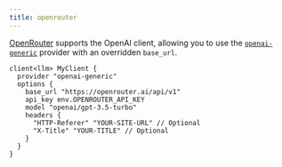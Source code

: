 ```yaml
---
title: openrouter
---
```


[OpenRouter](https://openrouter.ai) supports the OpenAI client, allowing you to use the
[`openai-generic`](/docs/snippets/clients/providers/openai) provider with an
overridden `base_url`.



```baml BAML
client<llm> MyClient {
  provider "openai-generic"
  options {
    base_url "https://openrouter.ai/api/v1"
    api_key env.OPENROUTER_API_KEY
    model "openai/gpt-3.5-turbo"
    headers {
      "HTTP-Referer" "YOUR-SITE-URL" // Optional
      "X-Title" "YOUR-TITLE" // Optional
    }
  }
}
```